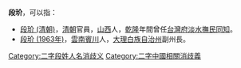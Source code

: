 {{noteTA|

|G1=姓氏}}

'''段玠'''，可以指：

* [[段玠_(清朝)|段玠 (清朝)]]，[[清朝|清朝]]官員，[[山西|山西]]人，[[乾隆|乾隆]]年間曾任[[台灣府淡水撫民同知|台灣府淡水撫民同知]]。
* [[段玠_(1963年)|段玠 (1963年)]]，[[雲南|雲南]][[賓川|賓川]]人，[[大理白族自治州|大理白族自治州]]副州長。
{{消歧義}}
[[Category:二字段姓人名消歧义|Category:二字段姓人名消歧义]]
[[Category:二字中國相關消歧義|Category:二字中國相關消歧義]]